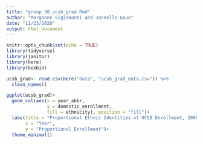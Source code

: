 ```yaml
---
title: "group_30_ucsb_grad.Rmd"
author: "Morganne Sigismonti and Jannelle Gaun"
date: "11/23/2020"
output: html_document
---
```


```r
knitr::opts_chunk$set(echo = TRUE)
library(tidyverse)
library(janitor)
library(here)
library(hexbin)
```

```r
ucsb_grad<- read.csv(here("data", "ucsb_grad_data.csv")) %>% 
  clean_names()
```

```r
ggplot(ucsb_grad)+
  geom_col(aes(x = year_abbr, 
               y = domestic_enrollment,
               fill = ethnicity), position = "fill")+
  labs(title = "Proportional Ethnic Identities of UCSB Enrollment, 2008-2019",
       x = "Year",
       y = "Proportional Enrollment")+ 
  theme_minimal()
  
```

